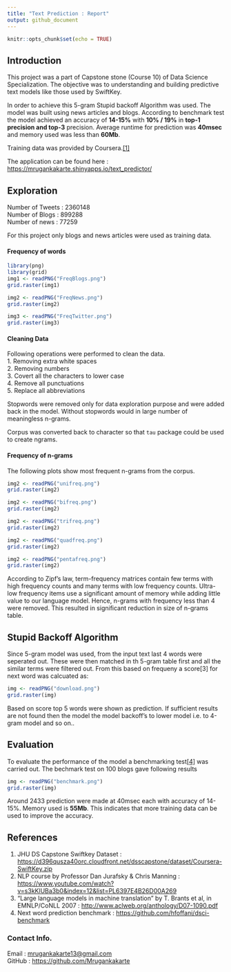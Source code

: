 ---
title: "Text Prediction : Report"
output: github_document
---

```{r setup, include=FALSE}
knitr::opts_chunk$set(echo = TRUE)
```

## Introduction

This project was a part of Capstone stone (Course 10) of Data Science Specialization.
The objective was to understanding and building predictive text models like those used by SwiftKey.

In order to achieve this 5-gram Stupid backoff Algorithm was used. The model was built using news articles and blogs. According to benchmark test the model achieved an accuracy of **14-15%** with **10% / 19%** in **top-1 precision and top-3** precision.
Average runtime for prediction was **40msec** and memory used was less than **60Mb**.

Training data was provided by Coursera.[[1]](https://d396qusza40orc.cloudfront.net/dsscapstone/dataset/Coursera-SwiftKey.zip)

The application can be found here : [https://mrugankakarte.shinyapps.io/text_predictor/](https://mrugankakarte.shinyapps.io/text_predictor/)

## Exploration

Number of Tweets : 2360148  
Number of Blogs : 899288  
Number of news : 77259  

For this project only blogs and news articles were used as training data.

#### Frequency of words

```{r blogs, echo=FALSE}
library(png)
library(grid)
img1 <- readPNG("FreqBlogs.png")
grid.raster(img1)
```
```{r news, echo=FALSE}
img2 <- readPNG("FreqNews.png")
grid.raster(img2)
```
```{r twitter, echo=FALSE}
img3 <- readPNG("FreqTwitter.png")
grid.raster(img3)
```

#### Cleaning Data

Following operations were performed to clean the data.  
1. Removing extra white spaces  
2. Removing numbers  
3. Covert all the characters to lower case  
4. Remove all punctuations  
5. Replace all abbreviations  

Stopwords were removed only for data exploration purpose and were added back in the model. Without stopwords would in large number of meaningless n-grams. 



Corpus was converted back to character so that `tau` package could be used to create ngrams.

#### Frequency of n-grams
The following plots show most frequent n-grams from the corpus.
```{r unifreq, echo=FALSE}
img2 <- readPNG("unifreq.png")
grid.raster(img2)
```
```{r bifreq, echo=FALSE}
img2 <- readPNG("bifreq.png")
grid.raster(img2)
```
```{r trifreq, echo=FALSE}
img2 <- readPNG("trifreq.png")
grid.raster(img2)
```
```{r quadfreq, echo=FALSE}
img2 <- readPNG("quadfreq.png")
grid.raster(img2)
```
```{r pentafreq, echo=FALSE}
img2 <- readPNG("pentafreq.png")
grid.raster(img2)
```

According to Zipf's law, term-frequency matrices contain few terms with high frequency counts and many terms with low frequency counts. Ultra-low frequency items use a significant amount of memory while adding little value to our language model. Hence, n-grams with frequency less than 4 were removed. This resulted in significant reduction in size of n-grams table.

## Stupid Backoff Algorithm

Since 5-gram model was used, from the input text last 4 words were seperated out. These were then matched in th 5-gram table first and all the similar terms were filtered out. From this based on frequeny a score[3] for next word was calcuated as:

```{r algo, fig.width=3.5, fig.height=1.5,echo=FALSE, fig.align='center'}
img <- readPNG("download.png")
grid.raster(img)
```

Based on score top 5 words were shown as prediction. If sufficient results are not found then the model the model backoff's to lower model i.e. to 4-gram model and so on..

## Evaluation

To evaluate the performance of the model a benchmarking test[[4]](https://github.com/hfoffani/dsci-benchmark) was carried out. The bechmark test on 100 blogs gave following results

```{r evaluation, echo=FALSE, fig.height=3, fig.align='center'}
img <- readPNG("benchmark.png")
grid.raster(img)
```

Around 2433 prediction were made at 40msec each with accuracy of 14-15%. Memory used is **55Mb**. This indicates that more training data can be used to improve the accuracy.


## References

1. JHU DS Capstone Swiftkey Dataset :  <https://d396qusza40orc.cloudfront.net/dsscapstone/dataset/Coursera-SwiftKey.zip>
2. NLP course by Professor Dan Jurafsky & Chris Manning : <https://www.youtube.com/watch?v=s3kKlUBa3b0&index=12&list=PL6397E4B26D00A269>
3. “Large language models in machine translation” by T. Brants et al, in EMNLP/CoNLL 2007 : <http://www.aclweb.org/anthology/D07-1090.pdf>
4. Next word prediction benchmark : <https://github.com/hfoffani/dsci-benchmark>

### Contact Info.

Email : <mrugankakarte13@gmail.com>  
GitHub : <https://github.com/Mrugankakarte>
